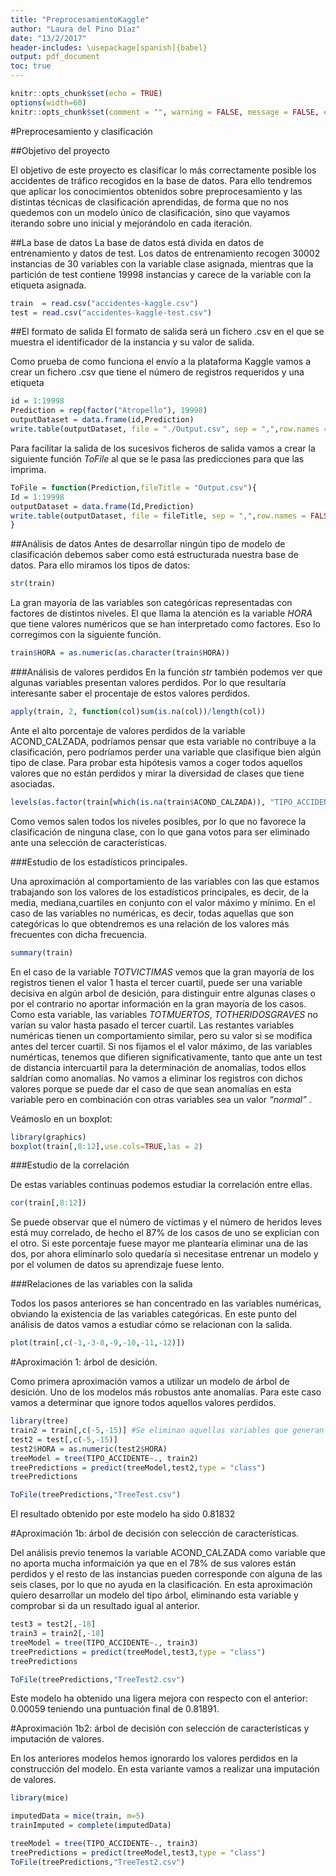 ```yaml
---
title: "PreprocesamientoKaggle"
author: "Laura del Pino Díaz"
date: "13/2/2017"
header-includes: \usepackage[spanish]{babel}
output: pdf_document
toc: true
---
```


```r
knitr::opts_chunk$set(echo = TRUE)
options(width=60)
knitr::opts_chunk$set(comment = "", warning = FALSE, message = FALSE, echo = TRUE, tidy = TRUE, size="small")
```
\newpage

#Preprocesamiento y clasificación

##Objetivo del proyecto

El objetivo de este proyecto es clasificar lo más correctamente posible los accidentes de tráfico recogidos en la base de datos. Para ello tendremos que aplicar los conocimientos obtenidos sobre preprocesamiento y las distintas técnicas de clasificación aprendidas, de forma que no nos quedemos con un modelo único de clasificación, sino que vayamos iterando sobre uno inicial y mejorándolo en cada iteración. 

##La base de datos
La base de datos está divida en datos de entrenamiento y datos de test. Los datos de entrenamiento recogen 30002 instancias de 30 variables con la variable clase asignada, mientras que la partición de test contiene 19998 instancias y carece de la variable con la etiqueta asignada. 

```r
train  = read.csv("accidentes-kaggle.csv")
test = read.csv("accidentes-kaggle-test.csv")
```

##El formato de salida
El formato de salida será un fichero .csv en el que se muestra el identificador de la instancia y su valor de salida.

Como prueba de como funciona el envío a la plataforma Kaggle vamos a crear un fichero .csv que tiene el número de registros requeridos y una etiqueta 

```r
id = 1:19998
Prediction = rep(factor("Atropello"), 19998)
outputDataset = data.frame(id,Prediction)
write.table(outputDataset, file = "./Output.csv", sep = ",",row.names = FALSE)
```

Para facilitar la salida de los sucesivos ficheros de salida vamos a crear la siguiente función _ToFile_ al que se le pasa las predicciones para que las imprima.

```r
ToFile = function(Prediction,fileTitle = "Output.csv"){
Id = 1:19998
outputDataset = data.frame(Id,Prediction)
write.table(outputDataset, file = fileTitle, sep = ",",row.names = FALSE)
}
```

##Análisis de datos
Antes de desarrollar ningún tipo de modelo de clasificación debemos saber como está estructurada nuestra base de datos. Para ello miramos los tipos de datos:

```r
str(train)
```

La gran mayoría de las variables son categóricas representadas con factores de distintos niveles. El que llama la atención es la variable _HORA_ que tiene valores numéricos que se han interpretado como factores. Eso lo corregimos con la siguiente función. 

```r
train$HORA = as.numeric(as.character(train$HORA))
```

###Análisis de valores perdidos
En la función _str_ también podemos ver que algunas variables presentan valores perdidos. Por lo que resultaría interesante saber el procentaje de estos valores perdidos.

```r
apply(train, 2, function(col)sum(is.na(col))/length(col))
```

Ante el alto porcentaje de valores perdidos de la variable ACOND_CALZADA, podríamos pensar que esta variable no contribuye a la clasificación, pero podríamos perder una variable que clasifique bien algún tipo de clase. Para probar esta hipótesis vamos a coger todos aquellos valores que no están perdidos y mirar la diversidad de clases que tiene asociadas. 

```r
levels(as.factor(train[which(is.na(train$ACOND_CALZADA)), "TIPO_ACCIDENTE"]))
```
 Como vemos salen todos los niveles posibles, por lo que no favorece la clasificación de ninguna clase, con lo que gana votos para ser eliminado ante una selección de características. 
 
###Estudio de los estadísticos principales.

Una aproximación al comportamiento de las variables con las que estamos trabajando son los valores de los estadísticos principales, es decir, de la media, mediana,cuartiles en conjunto con el valor máximo y mínimo. En el caso de las variables no numéricas, es decir, todas aquellas que son categóricas lo que obtendremos es una relación de los valores más frecuentes con dicha frecuencia. 


```r
summary(train)
```

En el caso de la variable _TOTVICTIMAS_ vemos que la gran mayoría de los registros tienen el valor 1 hasta el tercer cuartil, puede ser una variable decisiva en algún arbol de desición, para distinguir entre algunas clases o por el contrario no aportar información en la gran mayoría de los casos. 
Como esta variable, las variables _TOTMUERTOS_, _TOTHERIDOSGRAVES_ no varían su valor hasta pasado el tercer cuartil. 
Las restantes variables numéricas tienen un comportamiento similar, pero su valor si se modifica antes del tercer cuartil. 
Si nos fijamos el el valor máximo, de las variables numérticas, tenemos que difieren significativamente, tanto que ante un test de distancia intercuartil para la determinación de anomalías, todos ellos saldrían como anomalías. No vamos a eliminar los registros con dichos valores porque se puede dar el caso de que sean anomalías en esta variable pero en combinación con otras variables sea un valor _"normal"_ .

Veámoslo en un boxplot:

```r
library(graphics)
boxplot(train[,8:12],use.cols=TRUE,las = 2)
```

###Estudio de la correlación

De estas variables continuas podemos estudiar la correlación entre ellas. 

```r
cor(train[,8:12])
```

Se puede observar que el número de víctimas y el número de heridos leves está muy correlado, de hecho el 87% de los casos de uno se explician con el otro. Si este porcentaje  fuese mayor me plantearía eliminar una de las dos, por ahora eliminarlo solo quedaría si necesitase entrenar un modelo y por el volumen de datos su aprendizaje fuese lento. 

###Relaciones de las variables con la salida

Todos los pasos anteriores se han concentrado en las variables numéricas, obviando la existencia de las variables categóricas. En este punto del análisis de datos vamos a estudiar cómo se relacionan con la salida. 

```r

plot(train[,c(-1,-3-8,-9,-10,-11,-12)])
```

#Aproximación 1: árbol de desición. 

 Como primera aproximación vamos a utilizar un modelo de árbol de desición. Uno de los modelos más robustos ante anomalías.  Para este caso vamos a determinar que ignore todos aquellos valores perdidos. 
 
```r
library(tree)
train2 = train[,c(-5,-15)] #Se eliminan aquellas variables que generan problemas con el algoritmo tree.
test2 = test[,c(-5,-15)]
test2$HORA = as.numeric(test2$HORA)
treeModel = tree(TIPO_ACCIDENTE~., train2)
treePredictions = predict(treeModel,test2,type = "class")
treePredictions

ToFile(treePredictions,"TreeTest.csv")
```

El resultado obtenido por este modelo ha sido 0.81832

#Aproximación 1b: árbol de decisión con selección de características.

Del análisis previo tenemos la variable ACOND_CALZADA como variable que no aporta mucha informaición ya que en el 78% de sus valores están perdidos y el resto de las instancias  pueden corresponde con alguna de las seis clases, por lo que no ayuda en la clasificación. En esta aproximación quiero desarrollar un modelo del tipo árbol, eliminando esta variable y comprobar si da un resultado igual al anterior. 

```r
test3 = test2[,-18]
train3 = train2[,-18]
treeModel = tree(TIPO_ACCIDENTE~., train3)
treePredictions = predict(treeModel,test3,type = "class")
treePredictions

ToFile(treePredictions,"TreeTest2.csv")
```

Este modelo ha obtenido una ligera mejora con respecto con el anterior: 0.00059 teniendo una puntuación final de 0.81891.

#Aproximación 1b2: árbol de decisión con selección de características y imputación de valores. 

En los anteriores modelos hemos ignorardo los valores perdidos en la construcción del modelo. En esta variante vamos a realizar una imputación de valores. 
```r
library(mice)

imputedData = mice(train, m=5)
trainImputed = complete(imputedData)

treeModel = tree(TIPO_ACCIDENTE~., train3)
treePredictions = predict(treeModel,test3,type = "class")
ToFile(treePredictions,"TreeTest2.csv")
```